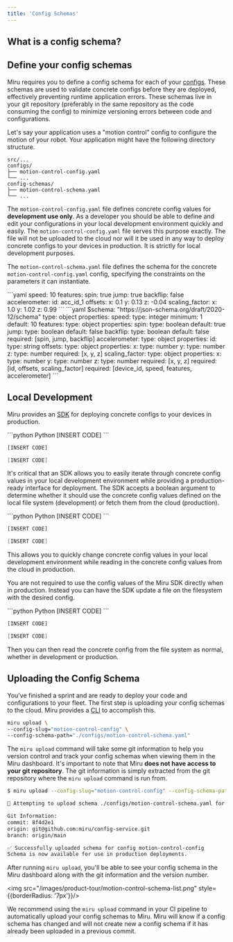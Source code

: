```yaml
---
title: 'Config Schemas'
---
```



## What is a config schema?

<ConfigSchemaDefinition />

## Define your config schemas

Miru requires you to define a config schema for each of your [configs](/pages/core-concepts#config). These schemas are used to validate concrete configs before they are deployed, effectively preventing runtime application errors. These schemas live in your git repository (preferably in the same repository as the code consuming the config) to minimize versioning errors between code and configurations.

Let's say your application uses a "motion control" config to configure the motion of your robot. Your application might have the following directory structure.

```
src/...
configs/
├── motion-control-config.yaml
└── ...
config-schemas/
├── motion-control-schema.yaml
└── ...
```

The `motion-control-config.yaml` file defines concrete config values for **development use only**. As a developer you should be able to define and edit your configurations in your local development environment quickly and easily. The `motion-control-config.yaml` file serves this purpose exactly. The file will not be uploaded to the cloud nor will it be used in any way to deploy concrete configs to your devices in production. It is strictly for local development purposes.

The `motion-control-schema.yaml` file defines the schema for the concrete `motion-control-config.yaml` config, specifying the constraints on the parameters it can instantiate.

<Accordion title="motion-control-config.yaml">
```yaml
speed: 10
features:
  spin: true
  jump: true
  backflip: false
accelerometer:
  id: acc_id_1
  offsets:
    x: 0.1
    y: 0.13
    z: -0.04
  scaling_factor:
    x: 1.0
    y: 1.02
    z: 0.99
```
</Accordion>

<Accordion title="motion-control-schema.yaml">
```yaml 
$schema: "https://json-schema.org/draft/2020-12/schema"
type: object
properties:
  speed:
    type: integer
    minimum: 1
    default: 10
  features:
    type: object
    properties:
      spin:
        type: boolean
        default: true
      jump:
        type: boolean
        default: false
      backflip:
        type: boolean
        default: false
    required: [spin, jump, backflip]
  accelerometer:
    type: object
    properties:
      id:
        type: string
      offsets:
        type: object
        properties:
          x:
            type: number
          y:
            type: number
          z:
            type: number
        required: [x, y, z]
      scaling_factor:
        type: object
        properties:
          x:
            type: number
          y:
            type: number
          z:
            type: number
        required: [x, y, z]
    required: [id, offsets, scaling_factor]
required: [device_id, speed, features, accelerometer]
```
</Accordion>

## Local Development 
Miru provides an [SDK](/pages/guides/sdk) for deploying concrete configs to your devices in production. 

<CodeGroup>
```python Python
[INSERT CODE]
```

```rust Rust
[INSERT CODE]
```

```cpp C++
[INSERT CODE]
```
</CodeGroup>

It's critical that an SDK allows you to easily iterate through concrete config values in your local development environment while providing a production-ready interface for deployment. The SDK accepts a boolean argument to determine whether it should use the concrete config values defined on the local file system (development) or fetch them from the cloud (production).

<CodeGroup>
```python Python
[INSERT CODE]
```

```rust Rust
[INSERT CODE]
```

```cpp C++
[INSERT CODE]
```
</CodeGroup>

This allows you to quickly change concrete config values in your local development environment while reading in the concrete config values from the cloud in production.

You are not required to use the config values of the Miru SDK directly when in production. Instead you can have the SDK update a file on the filesystem with the desired config. 

<CodeGroup>
```python Python
[INSERT CODE]
```

```rust Rust
[INSERT CODE]
```

```cpp C++
[INSERT CODE]
```
</CodeGroup>

Then you can then read the concrete config from the file system as normal, whether in development or production.

## Uploading the Config Schema

You've finished a sprint and are ready to deploy your code and configurations to your fleet. The first step is uploading your config schemas to the cloud. Miru provides a [CLI](/pages/guides/cli) to accomplish this.

```bash
miru upload \
--config-slug="motion-control-config" \
--config-schema-path="./configs/motion-control-schema.yaml"
```

The `miru upload` command will take some git information to help you version control and track your config schemas when viewing them in the Miru dashboard. It's important to note that Miru **does not have access to your git repository**. The git information is simply extracted from the git repository where the `miru upload` command is run from.

```bash
$ miru upload --config-slug="motion-control-config" --config-schema-path="./configs/motion-control-schema.yaml"

🚀 Attempting to upload schema ./configs/motion-control-schema.yaml for config motion-control-config...

Git Information:
commit: 8f4d2e1
origin: git@github.com:miru/config-service.git
branch: origin/main

✅ Successfully uploaded schema for config motion-control-config
Schema is now available for use in production deployments.
```

After running `miru upload`, you'll be able to see your config schema in the Miru dashboard along with the git information and the version number.

<img src="/images/product-tour/motion-control-schema-list.png" style={{borderRadius: '7px'}}/>

We recommend using the `miru upload` command in your CI pipeline to automatically upload your config schemas to Miru. Miru will know if a config schema has changed and will not create new a config schema if it has already been uploaded in a previous commit.